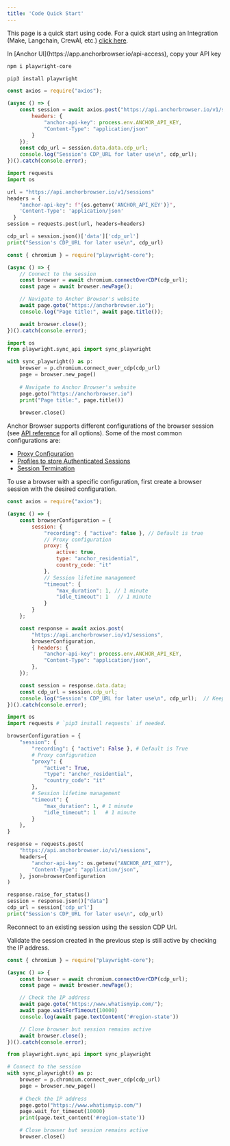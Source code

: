 ```yaml
---
title: 'Code Quick Start'
---
```


This page is a quick start using code. For a quick start using an Integration (Make, Langchain, CrewAI, etc.) [click here](/quickstart/use-via-api).

<Steps>
<Step title="Fetch API Key">
In [Anchor UI](https://app.anchorbrowser.io/api-access), copy your API key
</Step>
<Step title="Install playwright">

<CodeGroup>

```bash node.js
npm i playwright-core
```

```bash python
pip3 install playwright
```

</CodeGroup>

</Step>
<Step title="Create a session via API">
<CodeGroup>

```javascript node.js
const axios = require("axios");

(async () => {
    const session = await axios.post("https://api.anchorbrowser.io/v1/sessions", {}, {
        headers: {
            "anchor-api-key": process.env.ANCHOR_API_KEY,
            "Content-Type": "application/json"
        }
    });
    const cdp_url = session.data.data.cdp_url;
    console.log("Session's CDP_URL for later use\n", cdp_url);
})().catch(console.error);
```

```python python
import requests
import os

url = "https://api.anchorbrowser.io/v1/sessions"
headers = {
    "anchor-api-key": f"{os.getenv('ANCHOR_API_KEY')}",
    'Content-Type': 'application/json'
  }
session = requests.post(url, headers=headers)

cdp_url = session.json()['data']['cdp_url']
print("Session's CDP_URL for later use\n", cdp_url)
```

</CodeGroup>

</Step>
<Step title="Run sample code">

<CodeGroup>

```javascript node.js
const { chromium } = require("playwright-core");

(async () => {
    // Connect to the session
    const browser = await chromium.connectOverCDP(cdp_url);
    const page = await browser.newPage();

    // Navigate to Anchor Browser's website
    await page.goto("https://anchorbrowser.io");
    console.log("Page title:", await page.title());

    await browser.close();
})().catch(console.error);
```

```python python
import os
from playwright.sync_api import sync_playwright

with sync_playwright() as p:
    browser = p.chromium.connect_over_cdp(cdp_url)
    page = browser.new_page()
    
    # Navigate to Anchor Browser's website
    page.goto("https://anchorbrowser.io")
    print("Page title:", page.title())
    
    browser.close()
```

</CodeGroup>
</Step>

<Step title="Advanced browser configuration">

Anchor Browser supports different configurations of the browser session (see [API reference](/api-reference/sessions/create-session) for all options).
Some of the most common configurations are:
 -  [Proxy Configuration](/advanced/proxy)
 -  [Profiles to store Authenticated Sessions](/essentials/authentication-and-identity)
 -  [Session Termination](/advanced/session-termination)

To use a browser with a specific configuration, first create a browser session with the desired configuration.

<CodeGroup>

```javascript node.js
const axios = require("axios");

(async () => {
    const browserConfiguration = {
        session: {
            "recording": { "active": false }, // Default is true
            // Proxy configuration
            proxy: {
                active: true,
                type: "anchor_residential",
                country_code: "it"
            },
            // Session lifetime management
            "timeout": {
                "max_duration": 1, // 1 minute
                "idle_timeout": 1   // 1 minute
            }
        }
    };

    const response = await axios.post(
        "https://api.anchorbrowser.io/v1/sessions",
        browserConfiguration,
        { headers: {
            "anchor-api-key": process.env.ANCHOR_API_KEY,
            "Content-Type": "application/json",
        },
    });

    const session = response.data.data;
    const cdp_url = session.cdp_url;
    console.log("Session's CDP_URL for later use\n", cdp_url);  // Keep this cdp_url for next step
})().catch(console.error);
```

```python python
import os
import requests # `pip3 install requests` if needed.

browserConfiguration = {
    "session": {
        "recording": { "active": False }, # Default is True
        # Proxy configuration
        "proxy": {
            "active": True,
            "type": "anchor_residential",
            "country_code": "it"
        },
        # Session lifetime management
        "timeout": {
            "max_duration": 1, # 1 minute
            "idle_timeout": 1   # 1 minute
        }
    },
}

response = requests.post(
    "https://api.anchorbrowser.io/v1/sessions",
    headers={
        "anchor-api-key": os.getenv("ANCHOR_API_KEY"),
        "Content-Type": "application/json",
    }, json=browserConfiguration
)

response.raise_for_status()
session = response.json()["data"]
cdp_url = session['cdp_url']
print("Session's CDP_URL for later use\n", cdp_url)
```

</CodeGroup>
</Step>

<Step title="Session reconnection">

Reconnect to an existing session using the session CDP Url.

Validate the session created in the previous step is still active by checking the IP address.
<CodeGroup>

```javascript node.js
const { chromium } = require("playwright-core");

(async () => {
    const browser = await chromium.connectOverCDP(cdp_url);
    const page = await browser.newPage();

    // Check the IP address
    await page.goto("https://www.whatismyip.com/");
    await page.waitForTimeout(10000)
    console.log(await page.textContent('#region-state'))

    // Close browser but session remains active
    await browser.close();
})().catch(console.error); 
```

```python python
from playwright.sync_api import sync_playwright

# Connect to the session
with sync_playwright() as p:
    browser = p.chromium.connect_over_cdp(cdp_url)
    page = browser.new_page()
    
    # Check the IP address
    page.goto("https://www.whatismyip.com/")
    page.wait_for_timeout(10000)
    print(page.text_content('#region-state'))

    # Close browser but session remains active
    browser.close()
```

</CodeGroup>
</Step>
</Steps>

